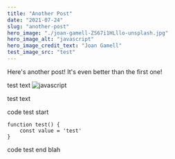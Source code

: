 ```yaml
---
title: "Another Post"
date: "2021-07-24"
slug: "another-post"
hero_image: "./joan-gamell-ZS67i1HLllo-unsplash.jpg"
hero_image_alt: "javascript"
hero_image_credit_text: "Joan Gamell"
test_image_src: "test"
---
```


Here's another post! It's even better than the first one!

test text
![javascript](./joan-gamell-ZS67i1HLllo-unsplash.jpg)

test text

code test start
```javascript{numberLines: true}
function test() {
    const value = 'test'
}
```
code test end
blah
